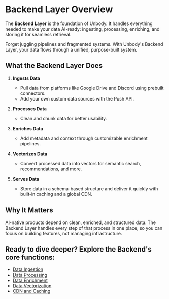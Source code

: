 # Backend Layer Overview

The **Backend Layer** is the foundation of Unbody. It handles everything needed to make your data AI-ready: ingesting, processing, enriching, and storing it for seamless retrieval.

Forget juggling pipelines and fragmented systems. With Unbody's Backend Layer, your data flows through a unified, purpose-built system.

## What the Backend Layer Does

1. **Ingests Data**
   * Pull data from platforms like Google Drive and Discord using prebuilt connectors.
   * Add your own custom data sources with the Push API.

2. **Processes Data**
   * Clean and chunk data for better usability.

3. **Enriches Data**
   * Add metadata and context through customizable enrichment pipelines.

4. **Vectorizes Data**
   * Convert processed data into vectors for semantic search, recommendations, and more.

5. **Serves Data**
   * Store data in a schema-based structure and deliver it quickly with built-in caching and a global CDN.

## Why It Matters

AI-native products depend on clean, enriched, and structured data. The Backend Layer handles every step of that process in one place, so you can focus on building features, not managing infrastructure.

## Ready to dive deeper? Explore the Backend's core functions:

- [Data Ingestion](/backend-layer/data-ingestion)
- [Data Processing](/backend-layer/data-processing)
- [Data Enrichment](/backend-layer/data-enrichment)
- [Data Vectorization](/backend-layer/data-vectorization)
- [CDN and Caching](/backend-layer/cdn-and-caching)